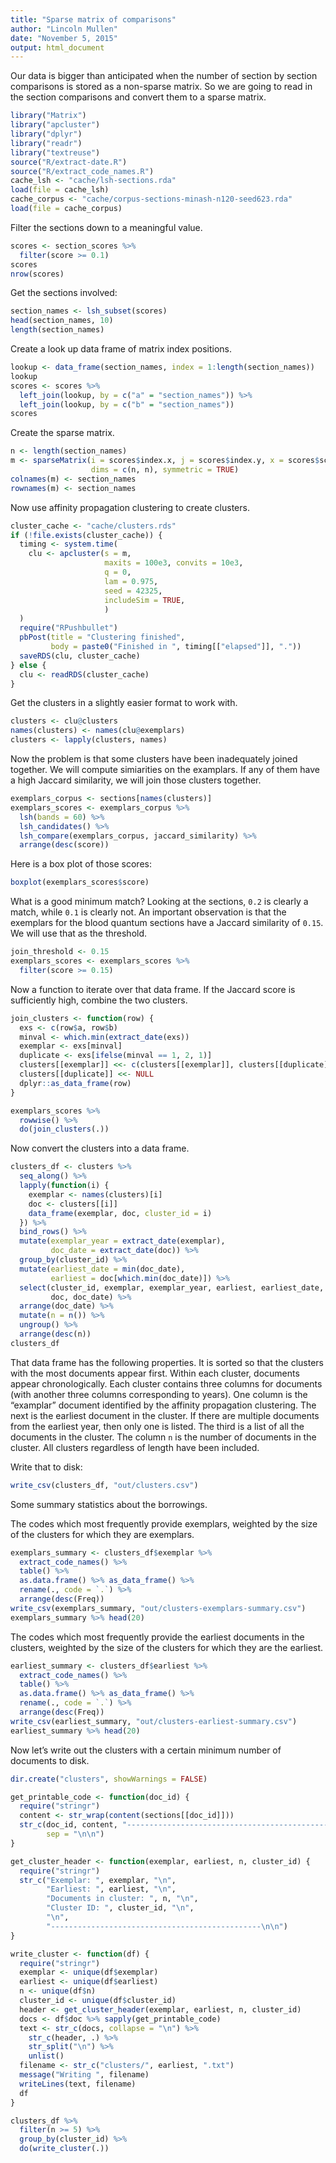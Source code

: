 ```yaml
---
title: "Sparse matrix of comparisons"
author: "Lincoln Mullen"
date: "November 5, 2015"
output: html_document
---
```


Our data is bigger than anticipated when the number of section by section comparisons is stored as a non-sparse matrix. So we are going to read in the section comparisons and convert them to a sparse matrix.

```r
library("Matrix")
library("apcluster")
library("dplyr")
library("readr")
library("textreuse")
source("R/extract-date.R")
source("R/extract_code_names.R")
cache_lsh <- "cache/lsh-sections.rda"
load(file = cache_lsh)
cache_corpus <- "cache/corpus-sections-minash-n120-seed623.rda"
load(file = cache_corpus)
```

Filter the sections down to a meaningful value.

```r
scores <- section_scores %>% 
  filter(score >= 0.1)
scores
nrow(scores)
```

Get the sections involved:

```r
section_names <- lsh_subset(scores)
head(section_names, 10)
length(section_names)
```

Create a look up data frame of matrix index positions.

```r
lookup <- data_frame(section_names, index = 1:length(section_names))
lookup
scores <- scores %>% 
  left_join(lookup, by = c("a" = "section_names")) %>% 
  left_join(lookup, by = c("b" = "section_names")) 
scores
```

Create the sparse matrix.

```r
n <- length(section_names)
m <- sparseMatrix(i = scores$index.x, j = scores$index.y, x = scores$score,
                  dims = c(n, n), symmetric = TRUE)
colnames(m) <- section_names
rownames(m) <- section_names
```

Now use affinity propagation clustering to create clusters.

```r
cluster_cache <- "cache/clusters.rds"
if (!file.exists(cluster_cache)) {
  timing <- system.time(
    clu <- apcluster(s = m,
                     maxits = 100e3, convits = 10e3,
                     q = 0,
                     lam = 0.975,
                     seed = 42325, 
                     includeSim = TRUE,
                     )
  )
  require("RPushbullet")
  pbPost(title = "Clustering finished",
         body = paste0("Finished in ", timing[["elapsed"]], "."))
  saveRDS(clu, cluster_cache)
} else {
  clu <- readRDS(cluster_cache)
}
```

Get the clusters in a slightly easier format to work with.

```r
clusters <- clu@clusters 
names(clusters) <- names(clu@exemplars)
clusters <- lapply(clusters, names)
```

Now the problem is that some clusters have been inadequately joined together. We will compute simiarities on the examplars. If any of them have a high Jaccard similarity, we will join those clusters together.

```r
exemplars_corpus <- sections[names(clusters)]
exemplars_scores <- exemplars_corpus %>% 
  lsh(bands = 60) %>% 
  lsh_candidates() %>% 
  lsh_compare(exemplars_corpus, jaccard_similarity) %>% 
  arrange(desc(score))
```

Here is a box plot of those scores:

```r
boxplot(exemplars_scores$score)
```

What is a good minimum match? Looking at the sections, `0.2` is clearly a match, while `0.1` is clearly not. An important observation is that the exemplars for the blood quantum sections have a Jaccard similarity of `0.15`. We will use that as the threshold.

```r
join_threshold <- 0.15
exemplars_scores <- exemplars_scores %>% 
  filter(score >= 0.15)
```

Now a function to iterate over that data frame. If the Jaccard score is sufficiently high, combine the two clusters.

```r
join_clusters <- function(row) {
  exs <- c(row$a, row$b)
  minval <- which.min(extract_date(exs))
  exemplar <- exs[minval]
  duplicate <- exs[ifelse(minval == 1, 2, 1)]
  clusters[[exemplar]] <<- c(clusters[[exemplar]], clusters[[duplicate]])
  clusters[[duplicate]] <<- NULL
  dplyr::as_data_frame(row)
}

exemplars_scores %>% 
  rowwise() %>% 
  do(join_clusters(.))
```

Now convert the clusters into a data frame.

```r
clusters_df <- clusters %>% 
  seq_along() %>% 
  lapply(function(i) {
    exemplar <- names(clusters)[i]
    doc <- clusters[[i]]
    data_frame(exemplar, doc, cluster_id = i)
  }) %>% 
  bind_rows() %>% 
  mutate(exemplar_year = extract_date(exemplar),
         doc_date = extract_date(doc)) %>% 
  group_by(cluster_id) %>% 
  mutate(earliest_date = min(doc_date),
         earliest = doc[which.min(doc_date)]) %>% 
  select(cluster_id, exemplar, exemplar_year, earliest, earliest_date,
         doc, doc_date) %>% 
  arrange(doc_date) %>% 
  mutate(n = n()) %>% 
  ungroup() %>% 
  arrange(desc(n))
clusters_df
```

That data frame has the following properties. It is sorted so that the clusters with the most documents appear first. Within each cluster, documents appear chronologically. Each cluster contains three columns for documents (with another three columns corresponding to years). One column is the "examplar" document identified by the affinity propagation clustering. The next is the earliest document in the cluster. If there are multiple documents from the earliest year, then only one is listed. The third is a list of all the documents in the cluster. The column `n` is the number of documents in the cluster. All clusters regardless of length have been included.

Write that to disk:

```r
write_csv(clusters_df, "out/clusters.csv")
```

Some summary statistics about the borrowings. 

The codes which most frequently provide exemplars, weighted by the size of the clusters for which they are exemplars.

```r
exemplars_summary <- clusters_df$exemplar %>% 
  extract_code_names() %>% 
  table() %>% 
  as.data.frame() %>% as_data_frame() %>% 
  rename(., code = `.`) %>% 
  arrange(desc(Freq))
write_csv(exemplars_summary, "out/clusters-exemplars-summary.csv")
exemplars_summary %>% head(20)
```

The codes which most frequently provide the earliest documents in the clusters, weighted by the size of the clusters for which they are the earliest.

```r
earliest_summary <- clusters_df$earliest %>% 
  extract_code_names() %>% 
  table() %>% 
  as.data.frame() %>% as_data_frame() %>% 
  rename(., code = `.`) %>% 
  arrange(desc(Freq)) 
write_csv(earliest_summary, "out/clusters-earliest-summary.csv")
earliest_summary %>% head(20)
```

Now let's write out the clusters with a certain minimum number of documents to disk.

```r
dir.create("clusters", showWarnings = FALSE)

get_printable_code <- function(doc_id) {
  require("stringr")
  content <- str_wrap(content(sections[[doc_id]]))
  str_c(doc_id, content, "-----------------------------------------------\n\n", 
        sep = "\n\n")
}

get_cluster_header <- function(exemplar, earliest, n, cluster_id) {
  require("stringr")
  str_c("Exemplar: ", exemplar, "\n",
        "Earliest: ", earliest, "\n",
        "Documents in cluster: ", n, "\n",
        "Cluster ID: ", cluster_id, "\n",
        "\n",
        "-----------------------------------------------\n\n")
}

write_cluster <- function(df) {
  require("stringr")
  exemplar <- unique(df$exemplar)
  earliest <- unique(df$earliest)
  n <- unique(df$n)
  cluster_id <- unique(df$cluster_id)
  header <- get_cluster_header(exemplar, earliest, n, cluster_id)
  docs <- df$doc %>% sapply(get_printable_code) 
  text <- str_c(docs, collapse = "\n") %>% 
    str_c(header, .) %>% 
    str_split("\n") %>% 
    unlist()
  filename <- str_c("clusters/", earliest, ".txt")
  message("Writing ", filename)
  writeLines(text, filename)
  df
}

clusters_df %>% 
  filter(n >= 5) %>% 
  group_by(cluster_id) %>% 
  do(write_cluster(.))
```

